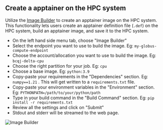 ## Create a apptainer on the HPC system
Utilize the [Image Builder](https://diamondhpc.ai/image-builder) to create an apptainer image on the HPC system.
This functionality lets users create an apptainer definition file (`.def`) on the HPC system, build an apptainer image, and save it to the HPC system.

- On the left hand side menu tab, choose "Image Builder"
- Select the endpoint you want to use to build the image. Eg: `my-globus-compute-endpoint`
- Choose the account/allocation you want to use to build the image. Eg: `bcqj-delta-cpu`
- Choose the right partition for your job. Eg: `cpu`
- Choose a base image. Eg: `python:3.9`
- Copy-paste your requirements in the "Dependencies" section. Eg: `numpy==1.21` . This will get written to a `requirements.txt` file.
- Copy-paste your environment variables in the "Environment" section. Eg: `PYTHONPATH=/path/to/your/python/path`
- Type in your build command in the "Build Command" section. Eg: `pip install -r requirements.txt`
- Review all the settings and click on "Submit"
- Stdout and stderr will be streamed to the web page.

![Image Builder](../public/assets/image-builder.png)